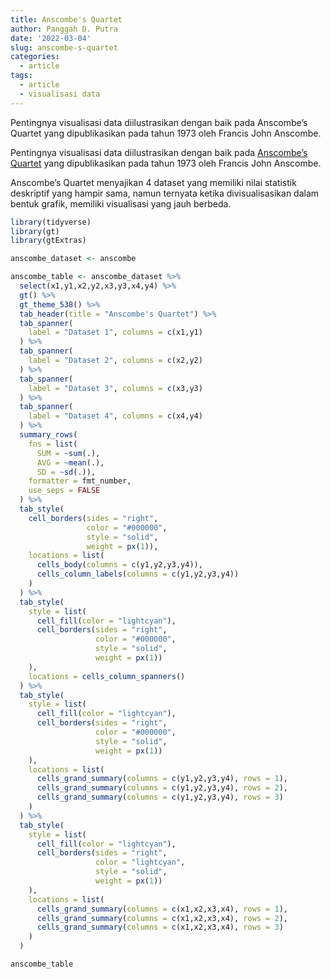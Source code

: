 ```yaml
---
title: Anscombe's Quartet
author: Panggah D. Putra
date: '2022-03-04'
slug: anscombe-s-quartet
categories:
  - article
tags:
  - article
  - visualisasi data
---
```

Pentingnya visualisasi data diilustrasikan dengan baik pada Anscombe's Quartet yang dipublikasikan pada tahun 1973 oleh Francis John Anscombe.
<!--more-->

Pentingnya visualisasi data diilustrasikan dengan baik pada [Anscombe's Quartet](https://www.tandfonline.com/doi/abs/10.1080/00031305.1973.10478966) yang dipublikasikan pada tahun 1973 oleh Francis John Anscombe.

Anscombe's Quartet menyajikan 4 dataset yang memiliki nilai statistik deskriptif yang hampir sama, namun ternyata ketika divisualisasikan dalam bentuk grafik, memiliki visualisasi yang jauh berbeda.

```r
library(tidyverse)
library(gt)
library(gtExtras)
```

```r
anscombe_dataset <- anscombe

anscombe_table <- anscombe_dataset %>%
  select(x1,y1,x2,y2,x3,y3,x4,y4) %>%
  gt() %>%
  gt_theme_538() %>% 
  tab_header(title = "Anscombe's Quartet") %>%
  tab_spanner(
    label = "Dataset 1", columns = c(x1,y1)
  ) %>%
  tab_spanner(
    label = "Dataset 2", columns = c(x2,y2)
  ) %>%
  tab_spanner(
    label = "Dataset 3", columns = c(x3,y3)
  ) %>%
  tab_spanner(
    label = "Dataset 4", columns = c(x4,y4)
  ) %>%
  summary_rows(
    fns = list(
      SUM = ~sum(.),
      AVG = ~mean(.),
      SD = ~sd(.)),
    formatter = fmt_number,
    use_seps = FALSE
  ) %>%
  tab_style(
    cell_borders(sides = "right",
                 color = "#000000",
                 style = "solid",
                 weight = px(1)),
    locations = list(
      cells_body(columns = c(y1,y2,y3,y4)),
      cells_column_labels(columns = c(y1,y2,y3,y4))
    )
  ) %>%
  tab_style(
    style = list(
      cell_fill(color = "lightcyan"),
      cell_borders(sides = "right",
                   color = "#000000",
                   style = "solid",
                   weight = px(1))
    ),
    locations = cells_column_spanners()
  ) %>%
  tab_style(
    style = list(
      cell_fill(color = "lightcyan"),
      cell_borders(sides = "right",
                   color = "#000000",
                   style = "solid",
                   weight = px(1))
    ),
    locations = list(
      cells_grand_summary(columns = c(y1,y2,y3,y4), rows = 1),
      cells_grand_summary(columns = c(y1,y2,y3,y4), rows = 2),
      cells_grand_summary(columns = c(y1,y2,y3,y4), rows = 3)
    )
  ) %>%
  tab_style(
    style = list(
      cell_fill(color = "lightcyan"),
      cell_borders(sides = "right",
                   color = "lightcyan",
                   style = "solid",
                   weight = px(1))
    ),
    locations = list(
      cells_grand_summary(columns = c(x1,x2,x3,x4), rows = 1),
      cells_grand_summary(columns = c(x1,x2,x3,x4), rows = 2),
      cells_grand_summary(columns = c(x1,x2,x3,x4), rows = 3)
    )
  )
```

```r
anscombe_table
```

